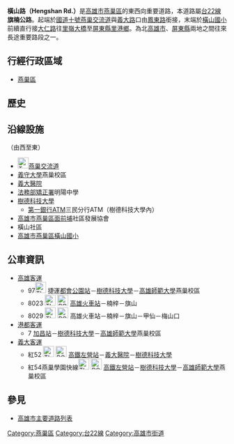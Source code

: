 {{Infobox TwRoad2
|bgcolorh=DARKGREEN
|colorh=white
|code=
|name=橫山路
|enname=Hengshan Rd.
|level=省道[[File:TW_PHW22.svg|23px]]
|length=
|sec=
|lastext=
|line=4
|start=[[File:TWHW10.svg|25px]][[燕巢交流道|燕巢交流道]]、[[義大路|義大路]]
|end=[[大仁路_(燕巢區)|大仁路]]
|junc=[[興龍路_(燕巢區)|興龍路]]
|img=
|cap=
|size=
|left=鳳東路
|right=大仁路
|leftlink=鳳東路 (燕巢區)
|leftdirection=W
|rightlink=大仁路 (燕巢區)
|rightdirection=E
|SN=[[台22線|台22線]]<br>（[[鳳東路_(燕巢區)|鳳東路]]－'''橫山路'''－[[大仁路_(燕巢區)|大仁路]])
|SNtype=ph
|SNNum=22
|SN2=
|SN2type=
|SN2Num=
|SN3=
|SN3type=
|SN3Num=
}}
'''橫山路（Hengshan Rd.）'''是[[高雄市|高雄市]][[燕巢區|燕巢區]]的東西向重要道路，本道路屬[[台22線|台22線]]'''旗楠公路'''。起端於[[國道十號_(中華民國)|國道十號]][[燕巢交流道|燕巢交流道]]與[[義大路|義大路]]口由[[鳳東路_(燕巢區)|鳳東路]]銜接，末端於[[高雄市燕巢區橫山國民小學|橫山國小]]前續直行接[[大仁路_(燕巢區)|大仁路]]往[[里嶺大橋|里嶺大橋]]至[[屏東縣|屏東縣]][[里港鄉|里港鄉]]。為北[[高雄市|高雄市]]、[[屏東縣|屏東縣]]兩地之間往來長途重要路段之一。

== 行經行政區域 ==
* [[燕巢區|燕巢區]]

== 歷史 ==
{{expand section}}

== 沿線設施 ==
（由西至東）
* [[File:TWHW10.svg|25px]][[燕巢交流道|燕巢交流道]]
* [[義守大學|義守大學]]燕巢校區
* [[義大醫院|義大醫院]]
* [[法務部矯正署|法務部矯正署]]明陽中學
* [[樹德科技大學|樹德科技大學]]
** [[第一商業銀行|第一銀行]]ATM三民分行ATM（樹德科技大學內）
* [[高雄市|高雄市]][[燕巢區|燕巢區]][[面前埔|面前埔]]社區發展協會
* 橫山社區
* [[高雄市燕巢區橫山國民小學|高雄市燕巢區橫山國小]]

== 公車資訊 ==
* [[高雄客運|高雄客運]]
** 97[[File:The_seal_of_Mass_Rapid_Transit_Bureau,_Kaohsiung_City_Government_20140108.svg|25px]]<!-- 注释出：[[File:KMRTB.svg|25px]] -->捷運[[都會公園站_(臺灣)|都會公園站]]－[[樹德科技大學|樹德科技大學]]－[[高雄師範大學|高雄師範大學]]燕巢校區
** 8023 [[File:The_seal_of_Mass_Rapid_Transit_Bureau,_Kaohsiung_City_Government_20140108.svg|25px]]<!-- 注释出：[[File:KMRTB.svg|25px]] -->[[File:ROC_Taiwan_Railways_Administration_Logo.svg|25px]]<!-- 注释出：[[File:Kaohsiung_Metro_Logo(Logo_Only).svg|25px]] -->[[高雄火車站|高雄火車站]]－楠梓－旗山
** 8029 [[File:The_seal_of_Mass_Rapid_Transit_Bureau,_Kaohsiung_City_Government_20140108.svg|25px]]<!-- 注释出：[[File:KMRTB.svg|25px]] -->[[File:ROC_Taiwan_Railways_Administration_Logo.svg|25px]]<!-- 注释出：[[File:Kaohsiung_Metro_Logo(Logo_Only).svg|25px]] -->高雄火車站－楠梓－旗山－甲仙－梅山口
* [[港都客運|港都客運]]
** 7 [[加昌站_(公車)|加昌站]]－[[樹德科技大學|樹德科技大學]]－[[高雄師範大學|高雄師範大學]]燕巢校區
* [[義大客運|義大客運]]
** 紅52 [[File:The_seal_of_Mass_Rapid_Transit_Bureau,_Kaohsiung_City_Government_20140108.svg|25px]]<!-- 注释出：[[File:KMRTB.svg|25px]] -->[[File:ROC_Taiwan_Railways_Administration_Logo.svg|25px]]<!-- 注释出：[[File:Kaohsiung_Metro_Logo(Logo_Only).svg|25px]] --><!-- 注释出：[[File:THSR_no_text.svg|32px]] -->[[新左營車站|高鐵左營站]]－[[義大醫院|義大醫院]]－[[樹德科技大學|樹德科技大學]]
** 紅54燕巢學園快線[[File:The_seal_of_Mass_Rapid_Transit_Bureau,_Kaohsiung_City_Government_20140108.svg|25px]]<!-- 注释出：[[File:KMRTB.svg|25px]] -->[[File:ROC_Taiwan_Railways_Administration_Logo.svg|25px]]<!-- 注释出：[[File:Kaohsiung_Metro_Logo(Logo_Only).svg|25px]] --><!-- 注释出：[[File:THSR_no_text.svg|32px]] -->[[新左營車站|高鐵左營站]]－[[樹德科技大學|樹德科技大學]]－[[高雄師範大學|高雄師範大學]]燕巢校區

== 參見 ==
* [[高雄市主要道路列表|高雄市主要道路列表]]

{{高雄市重要道路}}

{{DEFAULTSORT:Hengshan}}
[[Category:燕巢區|Category:燕巢區]]
[[Category:台22線|Category:台22線]]
[[Category:高雄市街道|Category:高雄市街道]]